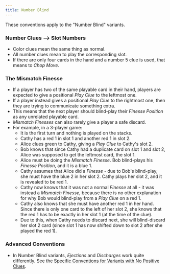 ```yaml
---
title: Number Blind
---
```


These conventions apply to the "Number Blind" variants.

### Number Clues --> Slot Numbers

- Color clues mean the same thing as normal.
- All number clues mean to play the corresponding slot.
- If there are only four cards in the hand and a number 5 clue is used, that means to _Chop Move_.

### The Mismatch Finesse

- If a player has two of the same playable card in their hand, players are expected to give a positional _Play Clue_ to the leftmost one.
- If a player instead gives a positional _Play Clue_ to the rightmost one, then they are trying to communicate something extra.
- This means that the next player should blind-play their _Finesse Position_ as any unrelated playable card.
- _Mismatch Finesses_ can also rarely give a player a safe discard.
- For example, in a 3-player game:
  - It is the first turn and nothing is played on the stacks.
  - Cathy has a red 1 in slot 1 and another red 1 in slot 2.
  - Alice clues green to Cathy, giving a _Play Clue_ to Cathy's slot 2.
  - Bob knows that since Cathy had a duplicate card on slot 1 and slot 2, Alice was supposed to get the leftmost card, the slot 1.
  - Alice must be doing the _Mismatch Finesse_. Bob blind-plays his _Finesse Position_, and it is a blue 1.
  - Cathy assumes that Alice did a _Finesse_ - due to Bob's blind-play, she must have the blue 2 in her slot 2. Cathy plays her slot 2, and it is revealed to be red 1.
  - Cathy now knows that it was not a normal _Finesse_ at all - it was instead a _Mismatch Finesse_, because there is no other explanation for why Bob would blind-play from a _Play Clue_ on a red 1.
  - Cathy also knows that she must have another red 1 in her hand. Since there is only one card to the left of her slot 2, she knows that the red 1 has to be exactly in her slot 1 (at the time of the clue).
  - Due to this, when Cathy needs to discard next, she will blind-discard her slot 2 card (since slot 1 has now shifted down to slot 2 after she played the red 1).

### Advanced Conventions

- In Number Blind variants, _Ejections_ and _Discharges_ work quite differently. See the [Specific Conventions for Variants with No Positive Clues](no-positive-clues.mdx).
